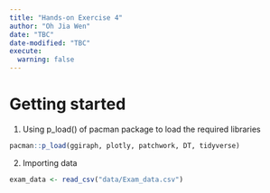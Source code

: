 ```yaml
---
title: "Hands-on Exercise 4"
author: "Oh Jia Wen"
date: "TBC"
date-modified: "TBC"
execute: 
  warning: false
---
```


# Getting started

1.  Using p_load() of pacman package to load the required libraries

```r
pacman::p_load(ggiraph, plotly, patchwork, DT, tidyverse) 
```

2.  Importing data



```r
exam_data <- read_csv("data/Exam_data.csv")

```
